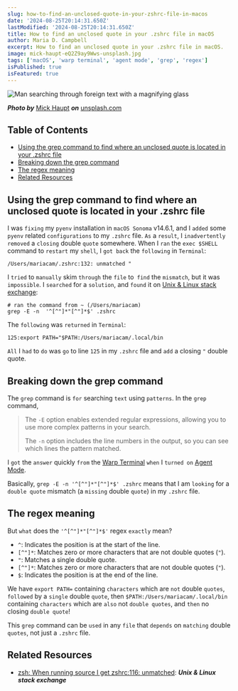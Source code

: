 ```yaml
---
slug: how-to-find-an-unclosed-quote-in-your-zshrc-file-in-macos
date: '2024-08-25T20:14:31.650Z'
lastModified: '2024-08-25T20:14:31.650Z'
title: How to find an unclosed quote in your .zshrc file in macOS
author: Maria D. Campbell
excerpt: How to find an unclosed quote in your .zshrc file in macOS.
image: mick-haupt-eQ2Z9ay9Wws-unsplash.jpg
tags: ['macOS', 'warp terminal', 'agent mode', 'grep', 'regex']
isPublished: true
isFeatured: true
---
```


![Man searching through foreign text with a magnifying glass](mick-haupt-eQ2Z9ay9Wws-unsplash.jpg)

**_Photo by_** [Mick Haupt](https://unsplash.com/@rocinante_11) **_on_**
[unsplash.com](https://unsplash.com/photos/person-holding-magnifying-glass-eQ2Z9ay9Wws)

## Table of Contents

-   [Using the grep command to find where an unclosed quote is located in your .zshrc file](#using-the-grep-command-to-find-where-an-unclosed-quote-is-located-in-your-zshrc-file)
-   [Breaking down the grep command](#breaking-down-the-grep-command)
-   [The regex meaning](#the-regex-meaning)
-   [Related Resources](#related-resources)

## Using the grep command to find where an unclosed quote is located in your .zshrc file

I was `fixing` my `pyenv` installation in `macOS Sonoma` v14.6.1, and I `added`
some `pyenv` related `configurations` to my `.zshrc` file. `As` a `result`, I
`inadvertently removed` a `closing` double `quote` somewhere. When I `ran` the
`exec $SHELL` command to `restart` my `shell`, I `got back` the `following` in
`Terminal`:

```shell
/Users/mariacam/.zshrc:132: unmatched "
```

I `tried` to `manually` skim `through` the `file` to` find` the `mismatch`, but
it was `impossible`. I `searched` for a `solution`, and `found` it on
[Unix & Linux stack exchange](https://unix.stackexchange.com/questions/631633/zsh-when-running-source-i-get-zshrc116-unmatched):

```shell
# ran the command from ~ (/Users/mariacam)
grep -E -n  '^[^"]*"[^"]*$' .zshrc
```

The `following` was `returned` in `Terminal`:

```shell
125:export PATH="$PATH:/Users/mariacam/.local/bin
```

`All` I `had` to `do` was `go` to line `125` in my `.zshrc` file and `add` a
closing `"` double quote.

## Breaking down the grep command

The `grep` command is `for` searching `text` using `patterns`. In the `grep`
command,

> The `-E` option enables extended regular expressions, allowing you to use more
> complex patterns in your search.
>
> The `-n` option includes the line numbers in the output, so you can see which
> lines the pattern matched.

I `got` the `answer` quickly `from` the [Warp Terminal](https://docs.warp.dev/)
`when` I `turned on`
[Agent Mode](https://docs.warp.dev/features/warp-ai/agent-modea).

Basically, `grep -E -n '^[^"]*"[^"]*$' .zshrc` means that I am `looking` for a
`double quote` mismatch (a `missing` double `quote`) in my `.zshrc` file.

## The regex meaning

But `what` does the `'^[^"]*"[^"]*$'` regex `exactly` mean?

-   `^`: Indicates the position is at the start of the line.
-   `[^"]*`: Matches zero or more characters that are not double quotes (`"`).
-   `"`: Matches a single double quote.
-   `[^"]*`: Matches zero or more characters that are not double quotes (`"`).
-   `$`: Indicates the position is at the end of the line.

We have `export PATH=` containing `characters` which are `not` double `quotes`,
`followed` by a `single` double `quote`, then `$PATH:/Users/mariacam/.local/bin`
containing `characters` which are `also` not `double quotes`, and `then` no
closing `double quote`!

This `grep` command can be `used` in any `file` that `depends` on `matching`
double `quotes`, not just a `.zshrc` file.

## Related Resources

-   [zsh: When running source I get zshrc:116: unmatched](https://unix.stackexchange.com/questions/631633/zsh-when-running-source-i-get-zshrc116-unmatched):
    **_Unix & Linux stack exchange_**
